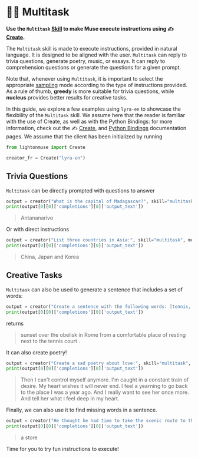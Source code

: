 # 🧑‍🏫 Multitask

**Use the `Multitask` [Skill](/api/skills) to make Muse execute instructions using ✍️ [Create](/api/endpoints/create).**

The `Multitask` skill is made to execute instructions, provided in natural language. It is designed to be aligned with the user. `Multitask` can reply to trivia questions, generate poetry, music, or essays. It can reply to comprehension questions or generate the questions for a given prompt.

Note that, whenever using `Multitask`, it is important to select the appropriate [sampling](/home/concepts#sampling) mode according to the type of instructions provided. As a rule of thumb, **greedy** is more suitable for trivia questions, while **nucleus** provides better results for creative tasks.

In this guide, we explore a few examples using `lyra-en` to showcase the flexibility of the `Multitask` skill. We assume here that the reader is familiar with the use of Create, as well as with the Python Bindings: for more information, check out the ✍️ [Create](/api/endpoints/create), and [Python Bindings](/api/integrations/python) documentation pages. We assume that the client has been initialized by running

```python
from lightonmuse import Create

creator_fr = Create("lyra-en")
```

## Trivia Questions

`Multitask` can be directly prompted with questions to answer

```python
output = creator("What is the capital of Madagascar?", skill="multitask", mode="greedy")
print(output[0][0]['completions'][0]['output_text'])
```

> Antananarivo

Or with direct instructions

```python
output = creator("List three countries in Asia:", skill="multitask", mode="greedy")
print(output[0][0]['completions'][0]['output_text'])
```

> China, Japan and Korea

## Creative Tasks

`Multitask` can also be used to generate a sentence that includes a set of words:

```python
output = creator("Create a sentence with the following words: [tennis, Rome, sunset]:", skill="multitask", n_tokens=30)
print(output[0][0]['completions'][0]['output_text'])
```

returns

> sunset over the obelisk in Rome from a comfortable place of resting next to the tennis court .

It can also create poetry!

```python
output = creator("Create a sad poetry about love:", skill="multitask", n_tokens=65)
print(output[0][0]['completions'][0]['output_text'])
```

> Then I can't control myself anymore. I'm caught in a constant train of desire. My heart wishes it will never end. I feel a yearning to go back to the place I was a year ago. And I really want to see her once more. And tell her what I feel deep in my heart.

Finally, we can also use it to find missing words in a sentence.

```python
output = creator("He thought he had time to take the scenic route to the store, but the _ was closed early.. What is _?", skill="multitask", mode="greedy")
print(output[0][0]['completions'][0]['output_text'])
```

> a store

Time for you to try fun instructions to execute!
